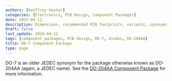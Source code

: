 ```yaml
---
authors: [Geoffrey Hunter]
categories: [Electronics, PCB Design, Component Packages]
date: 2015-04-11
description: Dimensions, recommended PCB footprints, variants, synonyms and more for the DO-7 (DO-204AA) component package.
draft: false
last_update: 2024-04-11
tags: [component packages, PCB design, DO-7, diodes, DO-204AA]
title: DO-7 Component Package
type: page
---
```


DO-7 is an older JEDEC synonym for the package otherwise known as DO-204AA (again, a JEDEC name). See the [DO-204AA Component Package](/pcb-design/component-packages/do-204aa-component-package/) for more information. 
